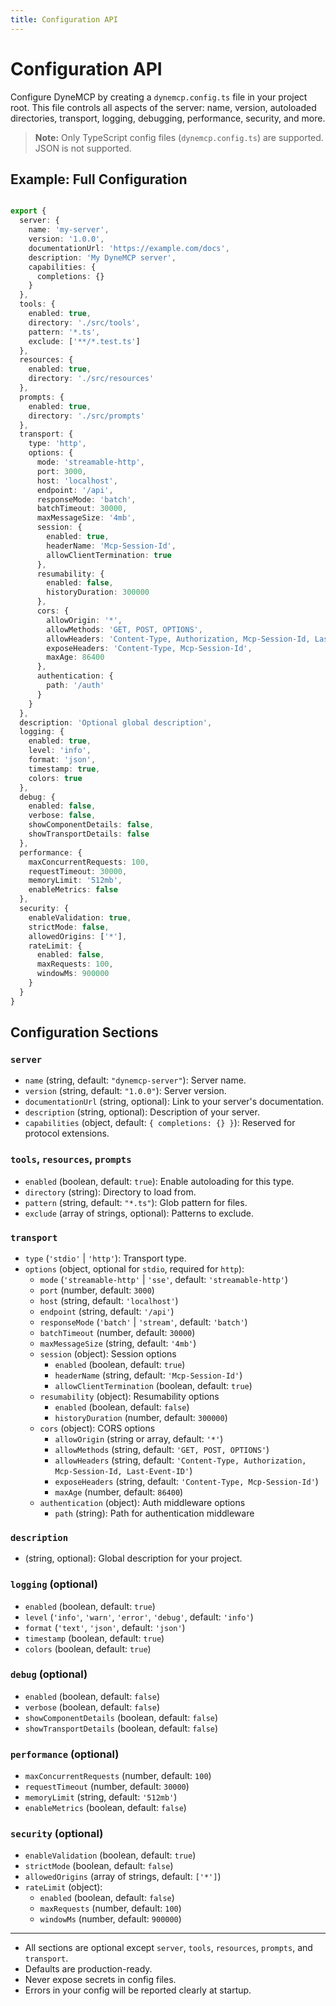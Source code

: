 ```yaml
---
title: Configuration API
---
```


# Configuration API

Configure DyneMCP by creating a `dynemcp.config.ts` file in your project root. This file controls all aspects of the server: name, version, autoloaded directories, transport, logging, debugging, performance, security, and more.

> **Note:** Only TypeScript config files (`dynemcp.config.ts`) are supported. JSON is not supported.

## Example: Full Configuration

```ts

export {
  server: {
    name: 'my-server',
    version: '1.0.0',
    documentationUrl: 'https://example.com/docs',
    description: 'My DyneMCP server',
    capabilities: {
      completions: {}
    }
  },
  tools: {
    enabled: true,
    directory: './src/tools',
    pattern: '*.ts',
    exclude: ['**/*.test.ts']
  },
  resources: {
    enabled: true,
    directory: './src/resources'
  },
  prompts: {
    enabled: true,
    directory: './src/prompts'
  },
  transport: {
    type: 'http',
    options: {
      mode: 'streamable-http',
      port: 3000,
      host: 'localhost',
      endpoint: '/api',
      responseMode: 'batch',
      batchTimeout: 30000,
      maxMessageSize: '4mb',
      session: {
        enabled: true,
        headerName: 'Mcp-Session-Id',
        allowClientTermination: true
      },
      resumability: {
        enabled: false,
        historyDuration: 300000
      },
      cors: {
        allowOrigin: '*',
        allowMethods: 'GET, POST, OPTIONS',
        allowHeaders: 'Content-Type, Authorization, Mcp-Session-Id, Last-Event-ID',
        exposeHeaders: 'Content-Type, Mcp-Session-Id',
        maxAge: 86400
      },
      authentication: {
        path: '/auth'
      }
    }
  },
  description: 'Optional global description',
  logging: {
    enabled: true,
    level: 'info',
    format: 'json',
    timestamp: true,
    colors: true
  },
  debug: {
    enabled: false,
    verbose: false,
    showComponentDetails: false,
    showTransportDetails: false
  },
  performance: {
    maxConcurrentRequests: 100,
    requestTimeout: 30000,
    memoryLimit: '512mb',
    enableMetrics: false
  },
  security: {
    enableValidation: true,
    strictMode: false,
    allowedOrigins: ['*'],
    rateLimit: {
      enabled: false,
      maxRequests: 100,
      windowMs: 900000
    }
  }
}
```

## Configuration Sections

### `server`
- `name` (string, default: `"dynemcp-server"`): Server name.
- `version` (string, default: `"1.0.0"`): Server version.
- `documentationUrl` (string, optional): Link to your server's documentation.
- `description` (string, optional): Description of your server.
- `capabilities` (object, default: `{ completions: {} }`): Reserved for protocol extensions.

### `tools`, `resources`, `prompts`
- `enabled` (boolean, default: `true`): Enable autoloading for this type.
- `directory` (string): Directory to load from.
- `pattern` (string, default: `"*.ts"`): Glob pattern for files.
- `exclude` (array of strings, optional): Patterns to exclude.

### `transport`
- `type` (`'stdio'` | `'http'`): Transport type.
- `options` (object, optional for `stdio`, required for `http`):
  - `mode` (`'streamable-http'` | `'sse'`, default: `'streamable-http'`)
  - `port` (number, default: `3000`)
  - `host` (string, default: `'localhost'`)
  - `endpoint` (string, default: `'/api'`)
  - `responseMode` (`'batch'` | `'stream'`, default: `'batch'`)
  - `batchTimeout` (number, default: `30000`)
  - `maxMessageSize` (string, default: `'4mb'`)
  - `session` (object): Session options
    - `enabled` (boolean, default: `true`)
    - `headerName` (string, default: `'Mcp-Session-Id'`)
    - `allowClientTermination` (boolean, default: `true`)
  - `resumability` (object): Resumability options
    - `enabled` (boolean, default: `false`)
    - `historyDuration` (number, default: `300000`)
  - `cors` (object): CORS options
    - `allowOrigin` (string or array, default: `'*'`)
    - `allowMethods` (string, default: `'GET, POST, OPTIONS'`)
    - `allowHeaders` (string, default: `'Content-Type, Authorization, Mcp-Session-Id, Last-Event-ID'`)
    - `exposeHeaders` (string, default: `'Content-Type, Mcp-Session-Id'`)
    - `maxAge` (number, default: `86400`)
  - `authentication` (object): Auth middleware options
    - `path` (string): Path for authentication middleware

### `description`
- (string, optional): Global description for your project.

### `logging` (optional)
- `enabled` (boolean, default: `true`)
- `level` (`'info'`, `'warn'`, `'error'`, `'debug'`, default: `'info'`)
- `format` (`'text'`, `'json'`, default: `'json'`)
- `timestamp` (boolean, default: `true`)
- `colors` (boolean, default: `true`)

### `debug` (optional)
- `enabled` (boolean, default: `false`)
- `verbose` (boolean, default: `false`)
- `showComponentDetails` (boolean, default: `false`)
- `showTransportDetails` (boolean, default: `false`)

### `performance` (optional)
- `maxConcurrentRequests` (number, default: `100`)
- `requestTimeout` (number, default: `30000`)
- `memoryLimit` (string, default: `'512mb'`)
- `enableMetrics` (boolean, default: `false`)

### `security` (optional)
- `enableValidation` (boolean, default: `true`)
- `strictMode` (boolean, default: `false`)
- `allowedOrigins` (array of strings, default: `['*']`)
- `rateLimit` (object):
  - `enabled` (boolean, default: `false`)
  - `maxRequests` (number, default: `100`)
  - `windowMs` (number, default: `900000`)

---

- All sections are optional except `server`, `tools`, `resources`, `prompts`, and `transport`.
- Defaults are production-ready.
- Never expose secrets in config files.
- Errors in your config will be reported clearly at startup.
